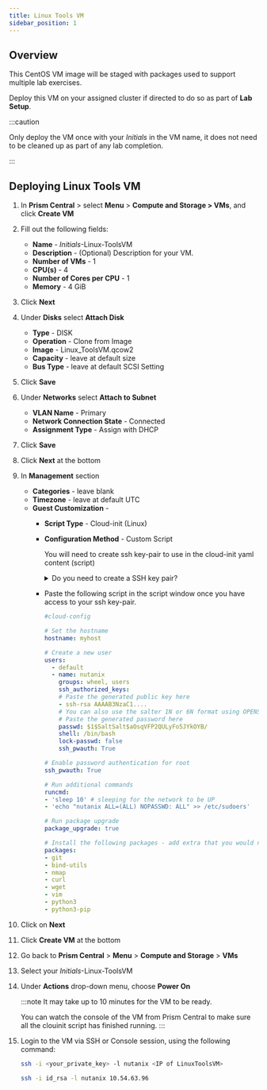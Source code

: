 ```yaml
---
title: Linux Tools VM
sidebar_position: 1
---
```


## Overview

This CentOS VM image will be staged with packages used to support multiple lab exercises.

Deploy this VM on your assigned cluster if directed to do so as part of **Lab Setup**.

:::caution

Only deploy the VM once with your *Initials* in the VM name, it does not need to be cleaned up as part of any lab completion.

:::

## Deploying Linux Tools VM

1. In **Prism Central** > select **Menu** > **Compute and Storage > VMs**, and click **Create VM**

1.  Fill out the following fields:
    -   **Name** - *Initials*-Linux-ToolsVM
    -   **Description** - (Optional) Description for your VM.
    -   **Number of VMs** - 1
    -   **CPU(s)** - 4
    -   **Number of Cores per CPU** - 1
    -   **Memory** - 4 GiB
2.  Click **Next**
3.  Under **Disks** select **Attach Disk**
    -   **Type** - DISK
    -   **Operation** - Clone from Image
    -   **Image** - Linux_ToolsVM.qcow2
    -   **Capacity** - leave at default size
    -   **Bus Type** - leave at default SCSI Setting
4.  Click **Save**
5.  Under **Networks** select **Attach to Subnet**
    -   **VLAN Name** - Primary
    -   **Network Connection State** - Connected
    -   **Assignment Type** - Assign with DHCP
6.  Click **Save**
7.  Click **Next** at the bottom
8.  In **Management** section
    -   **Categories** - leave blank
    -   **Timezone** - leave at default UTC
    -   **Guest Customization** - 
        - **Script Type** - Cloud-init (Linux)
        - **Configuration Method** - Custom Script 
         
          You will need to create ssh key-pair to use in the cloud-init yaml content (script)

          <details>

          <summary>Do you need to create a SSH key pair?</summary>
           
           You can use any online ssh key generator if you are using Windows. Execute the following commands in you are in a Linux / Mac environment to generate a private key.
    
           ```bash
           ssh-keygen -t rsa -b 2048 -C "Created for Linux Tools VM"
           
           # follow prompts 
           # do not specify passphrase
           # once completed run the following command
           
           cat id_rsa.pub
           
           # copy the contents of the id_rsa.pub file to your cloudinit yaml file
           ```
          </details>

        - Paste the following script in the script window once you have access to your ssh key-pair.
        
           ```yaml title="Remember to change to your hostname"
           #cloud-config

           # Set the hostname
           hostname: myhost
           
           # Create a new user
           users:
             - default
             - name: nutanix
               groups: wheel, users
               ssh_authorized_keys:
               # Paste the generated public key here
               - ssh-rsa AAAAB3NzaC1....
               # You can also use the salter 1N or 6N format using OPENSSL (openssl passwd -1 -salt SaltSalt "yourplaintextpassword")
               # Paste the generated password here
               passwd: $1$SaltSalt$aOsqVFP2QULyFo5JYkOYB/
               shell: /bin/bash
               lock-passwd: false
               ssh_pwauth: True                 
           
           # Enable password authentication for root
           ssh_pwauth: True
           
           # Run additional commands
           runcmd:
           - 'sleep 10' # sleeping for the network to be UP
           - 'echo "nutanix ALL=(ALL) NOPASSWD: ALL" >> /etc/sudoers'
           
           # Run package upgrade
           package_upgrade: true
           
           # Install the following packages - add extra that you would need
           packages:
           - git
           - bind-utils
           - nmap
           - curl
           - wget 
           - vim
           - python3
           - python3-pip
           ```


9. Click on **Next**
9.  Click **Create VM** at the bottom
10. Go back to **Prism Central** > **Menu** > **Compute and Storage** > **VMs**
11. Select your *Initials*-Linux-ToolsVM
12. Under **Actions** drop-down menu, choose **Power On**

    :::note
    It may take up to 10 minutes for the VM to be ready.
    
    You can watch the console of the VM from Prism Central to make sure all the clouinit script has finished running.
    :::

13. Login to the VM via SSH or Console session, using the following command:

    ```bash
    ssh -i <your_private_key> -l nutanix <IP of LinuxToolsVM>
    ```
    ```bash title="Example command"
    ssh -i id_rsa -l nutanix 10.54.63.96
    ```

